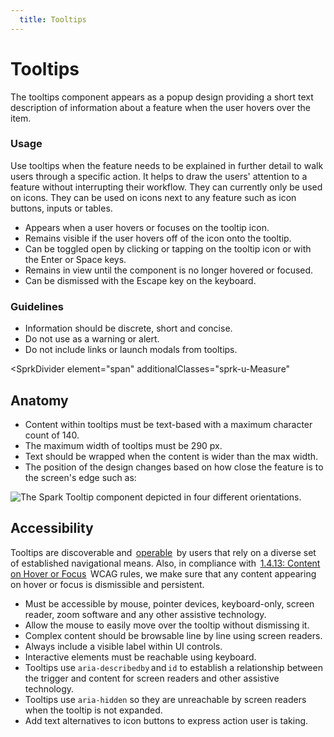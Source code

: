 ```yaml
---
  title: Tooltips
---
```


# Tooltips

The tooltips component appears as a popup design providing a short text description of information about a feature when the user hovers over the item.

<ComponentPreview
  componentName="tooltip--default-story"
  minHeight="10rem"
  hasHTML
  hasAngular
/>

### Usage

Use tooltips when the feature needs to be explained in further detail to walk users through a specific action. It helps to draw the users' attention to a feature without interrupting their workflow. They can currently only be used on icons. They can be used on icons next to any feature such as icon buttons, inputs or tables.

- Appears when a user hovers or focuses on the tooltip icon.
- Remains visible if the user hovers off of the icon onto the tooltip.
- Can be toggled open by clicking or tapping on the tooltip icon or with the Enter or Space keys.
- Remains in view until the component is no longer hovered or focused.
- Can be dismissed with the Escape key on the keyboard.

### Guidelines

- Information should be discrete, short and concise.
- Do not use as a warning or alert.
- Do not include links or launch modals from tooltips.

<SprkDivider
 element="span"
 additionalClasses="sprk-u-Measure"
></SprkDivider>

## Anatomy

- Content within tooltips must be text-based with a maximum character count of 140.
- The maximum width of tooltips must be 290 px.
- Text should be wrapped when the content is wider than the max width.
- The position of the design changes based on how close the feature is to the screen's edge such as:

<img
  class="sprk-u-mbm"
  src={tooltipExample}
  alt="The Spark Tooltip component depicted in four different orientations."/>

## Accessibility
Tooltips are discoverable and 
[operable](https://www.w3.org/TR/WCAG20/#operable) 
by users that rely on a diverse set of established navigational means. Also, in compliance with 
[1.4.13: Content on Hover or Focus](https://www.w3.org/WAI/WCAG21/Understanding/content-on-hover-or-focus.html) 
WCAG rules, we make sure that any content appearing on hover or focus is dismissible and persistent.

- Must be accessible by mouse, pointer devices, keyboard-only, screen reader, zoom software and any other assistive technology.
- Allow the mouse to easily move over the tooltip without dismissing it. 
- Complex content should be browsable line by line using screen readers. 
- Always include a visible label within UI controls.
- Interactive elements must be reachable using keyboard. 
- Tooltips use `aria-describedby` and `id` to establish a relationship between the trigger and content for screen readers and other assistive technology.
- Tooltips use `aria-hidden` so they are unreachable by screen readers when the tooltip is not expanded.
- Add text alternatives to icon buttons to express action user is taking.
